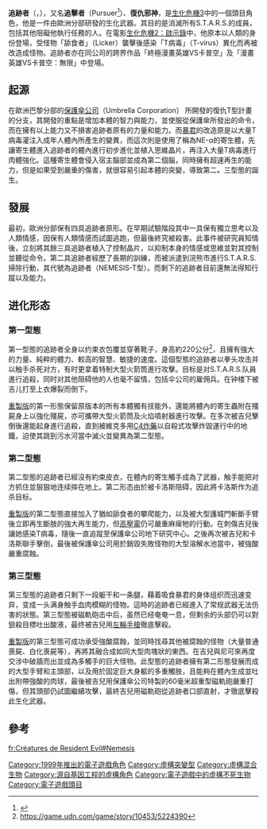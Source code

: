 {{noteTA
|G1=Games
}} 
{{Infobox character
| name = 追跡者
| image = 追跡者(1999).png
| caption = 追跡者在《惡靈古堡3》中的造型
| first = [[惡靈古堡3|惡靈古堡3]]（1999）
| last = [[生化危机3_重制版|生化危机3 重制版]]（2020）
| series = [[惡靈古堡系列|惡靈古堡系列]]
| creator = [[三上真司|三上真司]]<br/>Kazuhiro Aoyama
| designer =
| voice = [[Tony_Rosato|Tony Rosato]]（惡靈古堡3）<br />[[Gregg_Berger|Gregg Berger]]（惡靈古堡: 拉昆市行動）<br />[[Tōru_Nara|Tōru Nara]]（穿越領域計畫2：美麗新世界）<br />Damon Dayoub（漫畫英雄VS卡普空：無限）<ref name="MvCI">{{cite video game | developer=[[卡普空|卡普空]] | publisher=Capcom
| motion_actor= [[Neil_Newbon|Neil Newbon]]（惡靈古堡3）
| scene=Credits, "Cast" | title=漫畫英雄VS卡普空：無限 | year=2017}}</ref><br />David Cockman（惡靈古堡3 重製版）
| portrayer = Matthew G. Taylor（電影）<ref>{{cite web |author=Walker, Jeremy |url=http://www.jeremywalker.com/pages/films/imagesnote/Resident_Evil_Apocalypse_notes.doc |title=Resident Evil: Apocalypse - Production Notes |format=[[DOC_(computing)|DOC]] |publisher=Jeremy Walker & Associates |access-date=2009-01-09}}</ref>
}}

'''追跡者'''（{{lang-ja|ネメシス}}，{{lang-en|Nemesis}}），又名'''追擊者'''（Pursuer<ref>{{cite video game|title=[[生化危機_安布雷拉編年史|生化危機 安布雷拉編年史]]|developer=[[卡普空|卡普空]] |publisher=Capcom |date=2007-11-13 |platform=Nintendo Wii |quote=Resident Evil 3 Digest 1 (Archive): A black-coated monster stood between them and their freedom. Nemesis{{sic}}, or the Pursuer, was intent on wiping out every last member of S.T.A.R.S.. Nemesis{{sic}} had already made short work of Brad and continued to track Jill down to accomplish its mission objectives.}}</ref>）、'''復仇邪神'''，是[[生化危機3|生化危機3]]中的一個頭目角色，他是一件由歐洲分部研發的生化武器。其目的是消滅所有S.T.A.R.S.的成員，包括其他阻礙他執行任務的人。在電影[[生化危機2：啟示錄|生化危機2：啟示錄]]中，他原本以人類的身份登場，受怪物「舔食者」（Licker）襲擊後感染「T病毒」（T-virus）異化而再被改造成怪物。追跡者亦在同公司的跨界作品「終極漫畫英雄VS卡普空」及「漫畫英雄VS卡普空：無限」中登場。

==起源==
在歐洲巴黎分部的[[保護傘公司|保護傘公司]]（Umbrella Corporation） 所開發的復仇T型計畫的分支，其開發的重點是增加本體的智力與能力，並使服從保護傘所發出的命令，而在擁有以上能力又不損害追跡者原有的力量和能力。而[[暴君_(惡靈古堡)|暴君]]的改造原是以大量T病毒灌注入成年人體內所產生的變異，而這次則是使用了稱為NE-α的寄生體，先讓寄生體進入追跡者的體內進行初步進化並植入思維晶片，再注入大量T病毒進行肉體強化。這種寄生體會侵入宿主腦部並成為第二個腦，同時擁有超速再生的能力，但是如果受到嚴重的傷害，就很容易引起本體的突變，導致第二'''、'''三型態的誕生。

==發展==
最初，歐洲分部保有四具追跡者原形。在早期試驗階段其中一具保有獨立思考以及人類情感，因保有人類情感而試圖逃跑，但最後終究被殺害。此事件被研究員知情後，立刻將其餘三具追跡者植入了控制晶片，以抑制本身的情感或思維並對其控制並聽從命令。第二具追跡者經歷了長期的訓練，而被派遣到浣熊市進行S.T.A.R.S.掃除行動，其代號為追跡者（NEMESIS-T型）。而剩下的追跡者目前還無法得知行蹤以及能力。

==进化形态==
===第一型態===
第一型態的追跡者全身以约束衣包覆並穿著靴子，身高約220公分<ref>https://game.udn.com/game/story/10453/5224390</ref>，且擁有強大的力量、純粹的體力、較高的智慧、敏捷的速度。這個型態的追跡者以拳头攻击并以触手杀死对方，有时更拿着特制大型火箭筒進行攻擊。目标是对S.T.A.R.S.队員進行追殺，同时对其他阻碍他的人也毫不留情，包括伞公司的雇佣兵。在钟楼下被吉儿打至上衣爆裂而倒下。

[[生化危機3_重製版|重製版]]的第一形態保留原版本的所有本體獨有技能外，還能將體內的寄生蟲附在殭屍身上以強化殭屍，亦可攜帶大型火箭筒及火焰噴射器進行攻擊。在多次被吉兒擊倒後還能起身進行追殺，直到被維克多用[[C4炸藥|C4炸藥]]以自殺式攻擊炸毀運行中的地鐵，迫使其跳到污水河當中滅火並變異為第二型態。

===第二型態===
第二型態的追跡者已經沒有約束皮衣，在體內的寄生觸手成為了武器，触手能把对方抓住並狠狠地连续摔在地上。第二形态由於被卡洛斯阻碍，因此將卡洛斯作为追杀目标。

[[生化危機3_重製版|重製版]]的第二型態直接加入了猶如舔食者的攀爬能力，以及被大型護城門斬斷手臂後立即再生斷肢的強大再生能力，但[[高壓電|高壓電]]仍可嚴重麻痺牠的行動。在刺傷吉兒後讓她感染T病毒，隨後一直追蹤至保護傘公司地下研究中心。之後再次被吉兒和卡洛斯聯手擊倒，最後被保護傘公司用於銷毀失敗怪物的大型溶解水池當中，被強酸嚴重腐蝕。

===第三型態===
第三型態的追跡者只剩下一段躯干和一条腿，藉着吸食暴君的身体组织而迅速变异，变成一头满身触手血肉模糊的怪物。這時的追跡者已經進入了常规武器无法伤害的狀態。第三型態被磁軌砲击中后，虽然已经奄奄一息，但剩余的头部仍可以對狙殺目標吐出酸液，最终被吉兒用[[史密斯威森M29左輪手槍|左輪手槍]]徹底擊殺。

[[生化危機3_重製版|重製版]]的第三型態可成功承受強酸腐蝕，並同時找尋其他被腐蝕的怪物（大量普通喪屍、白化喪屍等），再將其融合成如同大型肉塊狀的東西。在吉兒與尼可來再度交涉中破牆而出並成為多觸手的巨大怪物。此型態的追跡者擁有第二形態發展而成的大型手臂和主頭部，以及用於固定巨大身軀的多重觸肢，且能夠在體內生成並吐出附帶強酸的肉球，最後被吉兒用保護傘公司特製的60毫米超重型磁軌砲嚴重打傷，但其頭部仍試圖繼續攻擊，最終吉兒用磁軌砲從追跡者口部直射，才徹底擊殺此生化武器。

==參考==
{{reflist}}

{{生化危機系列}}
{{DEFAULTSORT:Nemesis}}
[[Category:1999年推出的電子遊戲角色|Category:1999年推出的電子遊戲角色]]
[[Category:虛構突變型|Category:虛構突變型]]
[[Category:虛構混合生物|Category:虛構混合生物]]
[[Category:源自基因工程的虛構角色|Category:源自基因工程的虛構角色]]
[[Category:電子遊戲中的虛構不死生物|Category:電子遊戲中的虛構不死生物]]
[[Category:電子遊戲頭目|Category:電子遊戲頭目]]

[[fr:Créatures_de_Resident_Evil#Nemesis|fr:Créatures de Resident Evil#Nemesis]]